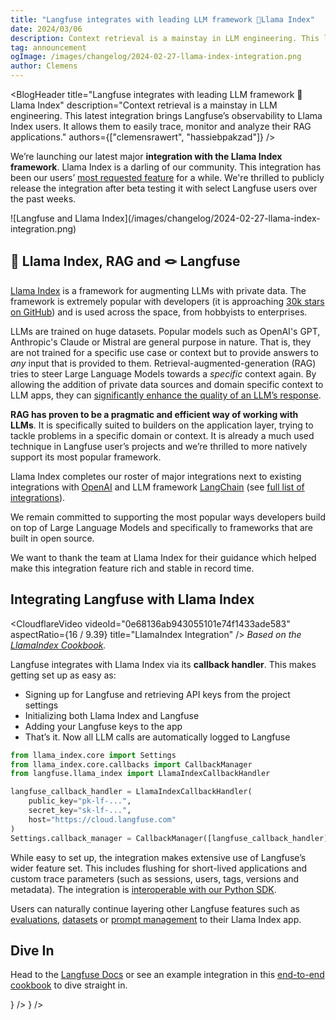 ```yaml
---
title: "Langfuse integrates with leading LLM framework 🦙Llama Index"
date: 2024/03/06
description: Context retrieval is a mainstay in LLM engineering. This latest integration brings Langfuse's observability to Llama Index users. It allows them to easily trace, monitor and analyze their RAG applications.
tag: announcement
ogImage: /images/changelog/2024-02-27-llama-index-integration.png
author: Clemens
---
```



<BlogHeader
  title="Langfuse integrates with leading LLM framework 🦙Llama Index"
  description="Context retrieval is a mainstay in LLM engineering. This latest integration brings Langfuse’s observability to Llama Index users. It allows them to easily trace, monitor and analyze their RAG applications."
  authors={["clemensrawert", "hassiebpakzad"]}
/>

We’re launching our latest major **integration with the Llama Index framework**. Llama Index is a darling of our community. This integration has been our users’ [most requested feature](https://github.com/orgs/langfuse/discussions/828) for a while. We're thrilled to publicly release the integration after beta testing it with select Langfuse users over the past weeks.

<Frame fullWidth className="mb-12">
  ![Langfuse and Llama
  Index](/images/changelog/2024-02-27-llama-index-integration.png)
</Frame>

## 🦙 Llama Index, RAG and 🪢 Langfuse

[Llama Index](https://www.llamaindex.ai/) is a framework for augmenting LLMs with private data. The framework is extremely popular with developers (it is approaching [30k stars on GitHub](https://github.com/run-llama/llama_index)) and is used across the space, from hobbyists to enterprises.

LLMs are trained on huge datasets. Popular models such as OpenAI's GPT, Anthropic's Claude or Mistral are general purpose in nature. That is, they are not trained for a specific use case or context but to provide answers to _any_ input that is provided to them. Retrieval-augmented-generation (RAG) tries to steer Large Language Models towards a _specific_ context again. By allowing the addition of private data sources and domain specific context to LLM apps, they can [significantly enhance the quality of an LLM’s response](https://www.pinecone.io/blog/rag-study/).

**RAG has proven to be a pragmatic and efficient way of working with LLMs**. It is specifically suited to builders on the application layer, trying to tackle problems in a specific domain or context. It is already a much used technique in Langfuse user’s projects and we’re thrilled to more natively support its most popular framework.

Llama Index completes our roster of major integrations next to existing integrations with [OpenAI](/docs/integrations/openai/get-started) and LLM framework [LangChain](/docs/integrations/langchain/tracing) (see [full list of integrations](/docs/integrations/overview)).

We remain committed to supporting the most popular ways developers build on top of Large Language Models and specifically to frameworks that are built in open source.

We want to thank the team at Llama Index for their guidance which helped make this integration feature rich and stable in record time.

## Integrating Langfuse with Llama Index


<CloudflareVideo
  videoId="0e68136ab943055101e74f1433ade583"
  aspectRatio={16 / 9.39}
  title="LlamaIndex Integration"
/>
<span>
  _Based on the [LlamaIndex
  Cookbook](/docs/integrations/llama-index/example-python)._
</span>

Langfuse integrates with Llama Index via its **callback handler**. This makes getting set up as easy as:

- Signing up for Langfuse and retrieving API keys from the project settings
- Initializing both Llama Index and Langfuse
- Adding your Langfuse keys to the app
- That’s it. Now all LLM calls are automatically logged to Langfuse

```python
from llama_index.core import Settings
from llama_index.core.callbacks import CallbackManager
from langfuse.llama_index import LlamaIndexCallbackHandler

langfuse_callback_handler = LlamaIndexCallbackHandler(
    public_key="pk-lf-...",
    secret_key="sk-lf-...",
    host="https://cloud.langfuse.com"
)
Settings.callback_manager = CallbackManager([langfuse_callback_handler])
```

While easy to set up, the integration makes extensive use of Langfuse’s wider feature set. This includes flushing for short-lived applications and custom trace parameters (such as sessions, users, tags, versions and metadata). The integration is [interoperable with our Python SDK](/docs/integrations/llama-index/get-started#interoperability-with-langfuse-sdks).

Users can naturally continue layering other Langfuse features such as [evaluations](/docs/scores/model-based-evals), [datasets](/docs/datasets/overview) or [prompt management](/docs/prompts/get-started) to their Llama Index app.

## Dive In

Head to the [Langfuse Docs](/docs/integrations/llama-index/get-started) or see an example integration in this [end-to-end cookbook](/docs/integrations/llama-index/example-python) to dive straight in.


<Cards num={2}>
  <Card
    title="Coookbook: LlamaIndex Integration"
    href="/docs/integrations/llama-index/example-python"
    icon={<FileCode />}
  />
  <Card
    title="Docs: LlamaIndex Integration"
    href="/docs/integrations/llama-index/get-started"
    icon={<BookOpen />}
  />
</Cards>
